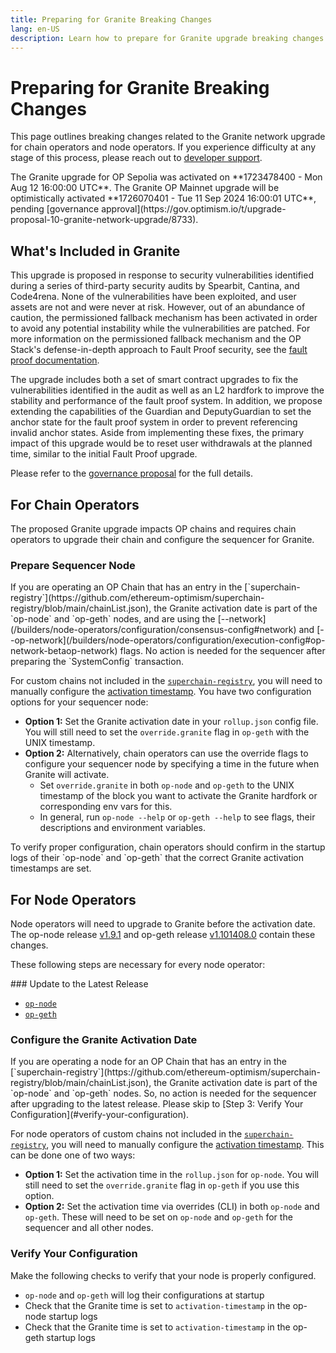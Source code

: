 ```yaml
---
title: Preparing for Granite Breaking Changes
lang: en-US
description: Learn how to prepare for Granite upgrade breaking changes.
---
```



# Preparing for Granite Breaking Changes

This page outlines breaking changes related to the Granite network upgrade for chain operators and node operators.
If you experience difficulty at any stage of this process, please reach out to [developer support](https://github.com/ethereum-optimism/developers/discussions).

<Callout type="info">
  The Granite upgrade for OP Sepolia was activated on **1723478400 - Mon Aug 12 16:00:00 UTC**.  The Granite OP Mainnet upgrade will be optimistically activated **1726070401 - Tue 11 Sep 2024 16:00:01 UTC**, pending [governance approval](https://gov.optimism.io/t/upgrade-proposal-10-granite-network-upgrade/8733).
</Callout>

## What's Included in Granite

This upgrade is proposed in response to security vulnerabilities identified during a series of third-party security audits by Spearbit, Cantina, and Code4rena. None of the vulnerabilities have been exploited, and user assets are not and were never at risk. However, out of an abundance of caution, the permissioned fallback mechanism has been activated in order to avoid any potential instability while the vulnerabilities are patched. For more information on the permissioned fallback mechanism and the OP Stack's defense-in-depth approach to Fault Proof security, see the [fault proof documentation](https://docs.optimism.io/stack/protocol/fault-proofs/fp-security).

The upgrade includes both a set of smart contract upgrades to fix the vulnerabilities identified in the audit as well as an L2 hardfork to improve the stability and performance of the fault proof system. In addition, we propose extending the capabilities of the Guardian and DeputyGuardian to set the anchor state for the fault proof system in order to prevent referencing invalid anchor states. Aside from implementing these fixes, the primary impact of this upgrade would be to reset user withdrawals at the planned time, similar to the initial Fault Proof upgrade. 

Please refer to the [governance proposal](https://gov.optimism.io/t/upgrade-proposal-10-granite-network-upgrade/8733) for the full details.

## For Chain Operators

The proposed Granite upgrade impacts OP chains and requires chain operators to upgrade their chain and configure the sequencer for Granite.

<Steps>

  ### Prepare Sequencer Node

  <Callout type="warning">
    If you are operating an OP Chain that has an entry in the [`superchain-registry`](https://github.com/ethereum-optimism/superchain-registry/blob/main/chainList.json), the Granite activation date is part of the `op-node` and `op-geth` nodes, and are using the [--network](/builders/node-operators/configuration/consensus-config#network) and [--op-network](/builders/node-operators/configuration/execution-config#op-network-betaop-network) flags. No action is needed for the sequencer after preparing the `SystemConfig` transaction. 
  </Callout>

  For custom chains not included in the [`superchain-registry`](https://github.com/ethereum-optimism/superchain-registry/blob/main/chainList.json), you will need to manually configure the [activation timestamp](https://github.com/ethereum-optimism/superchain-registry/blob/main/superchain/configs/mainnet/superchain.toml). You have two configuration options for your sequencer node:

  *   **Option 1:** Set the Granite activation date in your `rollup.json`  config file. You will still need to set the `override.granite` flag in `op-geth` with the UNIX timestamp.
  *   **Option 2:** Alternatively, chain operators can use the override flags to configure your sequencer node by specifying a time in the future when Granite will activate.
      *   Set  `override.granite`  in both `op-node` and `op-geth` to the UNIX timestamp of the block you want to activate the Granite hardfork or corresponding env vars for this.
      *   In general, run `op-node --help` or `op-geth --help` to see flags, their descriptions and environment variables.
</Steps>

<Callout type="info">
  To verify proper configuration, chain operators should confirm in the startup logs of their `op-node` and `op-geth` that the correct Granite activation timestamps are set.
</Callout>

## For Node Operators

Node operators will need to upgrade to Granite before the activation date. 
The op-node release [v1.9.1](https://github.com/ethereum-optimism/optimism/releases/tag/v1.9.1) 
and op-geth release [v1.101408.0](https://github.com/ethereum-optimism/op-geth/releases/tag/v1.101408.0) contain these changes.

These following steps are necessary for every node operator:

<Steps>
  ### Update to the Latest Release

  *   [`op-node`](https://github.com/ethereum-optimism/optimism/releases/tag/v1.9.1)
  *   [`op-geth`](https://github.com/ethereum-optimism/op-geth/releases/tag/v1.101408.0)

  ### Configure the Granite Activation Date

  <Callout type="warning">
    If you are operating a node for an OP Chain that has an entry in the [`superchain-registry`](https://github.com/ethereum-optimism/superchain-registry/blob/main/chainList.json), the Granite activation date is part of the `op-node` and `op-geth` nodes. So, no action is needed for the sequencer after upgrading to the latest release. Please skip to [Step 3: Verify Your Configuration](#verify-your-configuration).
  </Callout>

  For node operators of custom chains not included in the [`superchain-registry`](https://github.com/ethereum-optimism/superchain-registry/blob/main/chainList.json), you will need to manually configure the [activation timestamp](https://github.com/ethereum-optimism/superchain-registry/blob/main/superchain/configs/mainnet/superchain.toml). This can be done one of two ways:

  *   **Option 1:** Set the activation time in the `rollup.json` for `op-node`. You will still need to set the `override.granite` flag in `op-geth` if you use this option.
  *   **Option 2:** Set the activation time via overrides (CLI) in both `op-node` and `op-geth`. These will need to be set on `op-node` and `op-geth` for the sequencer and all other nodes.

  ### Verify Your Configuration

  Make the following checks to verify that your node is properly configured.

  *   `op-node` and `op-geth` will log their configurations at startup
  *   Check that the Granite time is set to `activation-timestamp` in the op-node startup logs
  *   Check that the Granite time is set to `activation-timestamp` in the op-geth startup logs
</Steps>
